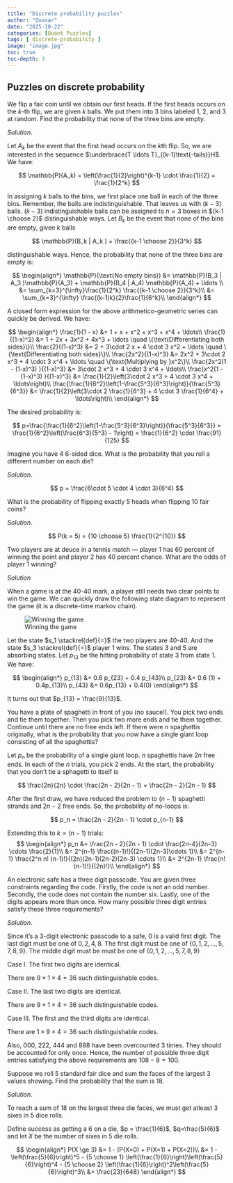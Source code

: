 ```yaml
---
title: "Discrete probability puzzles"
author: "Quasar"
date: "2025-10-22"
categories: [Quant Puzzles]      
tags: [ discrete-probability ]
image: "image.jpg"
toc: true
toc-depth: 3
---
```


## Puzzles on discrete probability

::: {#exm-puzzle-1}

We flip a fair coin until we obtain our first heads. If the first heads occurs on the $k$-th flip, we are given $k$ balls. We put them into 3 bins labeled 1, 2, and 3 at random. Find the probability that none of the three bins are empty.

:::

*Solution*.

Let $A_k$ be the event that the first head occurs on the $k$th flip. So, we are interested in the sequence $\underbrace{T \ldots T}_{(k-1)\text{-tails}}H$. We have:

$$
\mathbb{P}(A_k) = \left(\frac{1}{2}\right)^{k-1} \cdot \frac{1}{2} = \frac{1}{2^k}
$$

In assigning $k$ balls to the bins, we first place one ball in each of the three bins. Remember, the balls are indistinguishable. That leaves us with $(k-3)$ balls. $(k-3)$ indistinguishable balls can be assigned to $n=3$ boxes in ${k-1 \choose 2}$ distinguishable ways. Let $B_k$ be the event that none of the bins are empty, given $k$ balls

$$
\mathbb{P}(B_k | A_k ) = \frac{{k-1 \choose 2}}{3^k}
$$

distinguishable ways. Hence, the probability that none of the three bins are empty is:

$$
\begin{align*}
\mathbb{P}(\text{No empty bins}) &= \mathbb{P}(B_3 | A_3 )\mathbb{P}(A_3) + \mathbb{P}(B_4 | A_4) \mathbb{P}(A_4) + \ldots \\
&= \sum_{k=3}^{\infty}\frac{1}{2^k} \frac{{k-1 \choose 2}}{3^k}\\
&= \sum_{k=3}^{\infty} \frac{(k-1)k}{2}\frac{1}{6^k}\\
\end{align*}
$$

A closed form expression for the above arithmetico-geometric series can quickly be derived. We have:

$$
\begin{align*}
\frac{1}{1 - x} &= 1 + x + x^2 + x^3 + x^4 + \ldots\\
\frac{1}{(1-x)^2} &= 1 + 2x + 3x^2 + 4x^3 + \ldots \quad \{\text{Differentiating both sides}\}\\
\frac{2}{(1-x)^3} &= 2 + 3\cdot 2 x + 4 \cdot 3 x^2 + \ldots \quad \{\text{Differentiating both sides}\}\\
\frac{2x^2}{(1-x)^3} &= 2x^2 + 3\cdot 2 x^3 + 4 \cdot 3 x^4 + \ldots \quad \{\text{Multiplying by }x^2\}\\
\frac{2x^2(1 - (1-x)^3) }{(1-x)^3} &= 3\cdot 2 x^3 + 4 \cdot 3 x^4 + \ldots\\
\frac{x^2(1 - (1-x)^3) }{(1-x)^3} &= \frac{1}{2}\left(3\cdot 2 x^3 + 4 \cdot 3 x^4 + \ldots\right)\\
\frac{\frac{1}{6^2}\left(1-\frac{5^3}{6^3}\right)}{\frac{5^3}{6^3}} &= \frac{1}{2}\left(3\cdot 2 \frac{1}{6^3} + 4 \cdot 3 \frac{1}{6^4} + \ldots\right)\\
\end{align*}
$$

The desired probability is:

$$
p=\frac{\frac{1}{6^2}\left(1-\frac{5^3}{6^3}\right)}{\frac{5^3}{6^3}} = \frac{1}{6^2}\left(\frac{6^3}{5^3} - 1\right) = \frac{1}{6^2} \cdot \frac{91}{125}
$$

::: {#exm-puzzle-2}

Imagine you have $4$ $6$-sided dice. What is the probability that you roll a different number on each die?

:::

*Solution*.

$$
p = \frac{6\cdot 5 \cdot 4 \cdot 3}{6^4}
$$

::: {#exm-puzzle-3}

What is the probability of flipping exactly $5$ heads when flipping $10$ fair coins?

:::

*Solution*.

$$
P(k = 5) = {10 \choose 5} \frac{1}{2^{10}} 
$$


::: {#exm-puzzle-4}

Two players are at deuce in a tennis match — player $1$ has $60$ percent of winning the point and player $2$ has $40$ percent chance. What are the odds of player 1 winning?

:::

*Solution*

When a game is at the 40-40 mark, a player still needs two clear points to win the game. We can quickly draw the following state diagram to represent the game (it is a discrete-time markov chain).

![Winning the game](markov_chain_01.jpg){#fig:markov_chain_01 scale=50%}

Let the state $s_1 \stackrel{def}{=}$ the two players are 40-40. And the state $s_3 \stackrel{def}{=}$ player $1$ wins. The states $3$ and $5$ are absorbing states. Let $p_{13}$ be the hitting probability of state $3$ from state $1$. We have:

$$
\begin{align*}
p_{13} &= 0.6 p_{23} + 0.4 p_{43}\\
p_{23} &= 0.6 (1) + 0.4p_{13}\\
p_{43} &= 0.6p_{13} + 0.4(0)
\end{align*}
$$

It turns out that $p_{13} = \frac{9}{13}$.

::: {#exm-puzzle-5}

You have a plate of spaghetti in front of you (no sauce!). You pick two ends and tie them together. Then you pick two more ends and tie them together. Continue until there are no free ends left. If there were $n$ spaghettis originally, what is the probability that you now have a single giant loop consisting of all the spaghettis?

:::

Let $p_n$ be the probability of a single giant loop. $n$ spaghettis have $2n$ free ends. In each of the $n$ trials, you pick $2$ ends. At the start, the probability that you don't tie a sphagetti to itself is 

$$
\frac{2n}{2n} \cdot \frac{2n - 2}{2n - 1} = \frac{2n - 2}{2n - 1}
$$

After the first draw, we have reduced the problem to $(n-1)$ spaghetti strands and $2n-2$ free ends. So, the probability of no-loops is:

$$
p_n =  \frac{2n - 2}{2n - 1} \cdot p_{n-1}
$$

Extending this to $k=(n-1)$ trials:
$$
\begin{align*}
p_n &= \frac{2n - 2}{2n - 1} \cdot \frac{2n-4}{2n-3} \cdots \frac{2}{1}\\
&= 2^{n-1} \frac{(n-1)!}{(2n-1)(2n-3)\cdots 1}\\
&= 2^{n-1} \frac{2^n n! (n-1)!}{(2n)(2n-1)(2n-2)(2n-3) \cdots 1}\\
&= 2^{2n-1} \frac{n! (n-1)!}{(2n)!}\\
\end{align*}
$$

::: {#exm-puzzle-7}

An electronic safe has a three digit passcode. You are given three constraints regarding the code. Firstly, the code is not an odd number. Secondly, the code does not contain the number six. Lastly, one of the digits appears more than once. How many possible three digit entries satisfy these three requirements?

:::

*Solution*.

Since it's a $3$-digit electronic passcode to a safe, $0$ is a valid first digit. The last digit must be one of $0,2,4,8$. The first digit must be one of $\{0,1,2,\ldots,5,7,8,9\}$. The middle digit must be must be one of $\{0,1,2,\ldots,5,7,8,9\}$

Case I. The first two digits are identical. 

There are $9 \times 1 \times 4 = 36$ such distinguishable codes.

Case II. The last two digits are identical. 

There are $9 \times 1 \times 4 = 36$ such distinguishable codes.

Case III. The first and the third digits are identical.

There are $1 \times 9 \times 4 = 36$ such distinguishable codes.

Also, $000$, $222$, $444$ and $888$ have been overcounted $3$ times. They should be accounted for only once. Hence, the number of possible three digit entries satisfying the above requirements are $108 - 8 = 100$.

::: {#exm-puzzle-8}

Suppose we roll $5$ standard fair dice and sum the faces of the largest $3$ values showing. Find the probability that the sum is $18$.

:::

*Solution*.

To reach a sum of $18$ on the largest three die faces, we must get atleast $3$ sixes in $5$ dice rolls.

Define success as getting a $6$ on a die, $p = \frac{1}{6}$, $q=\frac{5}{6}$ and let $X$ be the number of sixes in $5$ die rolls.

$$
\begin{align*}
P(X \ge 3) &= 1 - (P(X=0) + P(X=1) + P(X=2))\\
&= 1 - \left(\frac{5}{6}\right)^5 - {5 \choose 1} \left(\frac{1}{6}\right)\left(\frac{5}{6}\right)^4 - {5 \choose 2} \left(\frac{1}{6}\right)^2\left(\frac{5}{6}\right)^3\\
&= \frac{23}{648}
\end{align*}
$$

